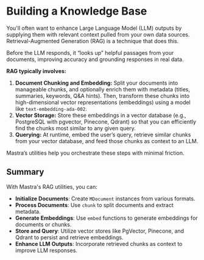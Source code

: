 # Building a Knowledge Base

You'll often want to enhance Large Language Model (LLM) outputs by supplying them with relevant context pulled from your own data sources. Retrieval-Augmented Generation (RAG) is a technique that does this.

Before the LLM responds, it “looks up” helpful passages from your documents, improving accuracy and grounding responses in real data.

**RAG typically involves:**

1. **Document Chunking and Embedding:** Split your documents into manageable chunks, and optionally enrich them with metadata (titles, summaries, keywords, Q&A hints). Then, transform these chunks into high-dimensional vector representations (embeddings) using a model like `text-embedding-ada-002`.
2. **Vector Storage:** Store these embeddings in a vector database (e.g., PostgreSQL with pgvector, Pinecone, Qdrant) so that you can efficiently find the chunks most similar to any given query.
3. **Querying:** At runtime, embed the user’s query, retrieve similar chunks from your vector database, and feed those chunks as context to an LLM.

Mastra’s utilities help you orchestrate these steps with minimal friction.

## Summary

With Mastra's RAG utilities, you can:

- **Initialize Documents**: Create `MDocument` instances from various formats.
- **Process Documents**: Use `chunk` to split documents and extract metadata.
- **Generate Embeddings**: Use `embed` functions to generate embeddings for documents or chunks.
- **Store and Query**: Utilize vector stores like PgVector, Pinecone, and Qdrant to persist and retrieve embeddings.
- **Enhance LLM Outputs**: Incorporate retrieved chunks as context to improve LLM responses.
